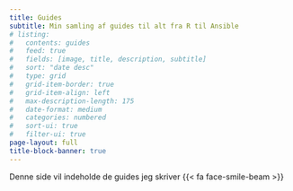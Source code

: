 ```yaml
---
title: Guides
subtitle: Min samling af guides til alt fra R til Ansible
# listing:
#   contents: guides
#   feed: true
#   fields: [image, title, description, subtitle]
#   sort: "date desc"
#   type: grid
#   grid-item-border: true
#   grid-item-align: left
#   max-description-length: 175
#   date-format: medium
#   categories: numbered
#   sort-ui: true
#   filter-ui: true
page-layout: full
title-block-banner: true
---
```



Denne side vil indeholde de guides jeg skriver {{< fa face-smile-beam >}}